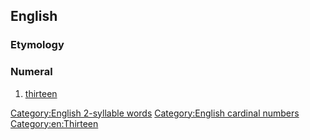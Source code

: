 ==English==

===Etymology===
{{suffix|en|three|teen}}

===Numeral===
{{head|en|numeral}}

# {{lb|en|nonstandard}} [[thirteen]]

[[Category:English 2-syllable words]]
[[Category:English cardinal numbers]]
[[Category:en:Thirteen]]